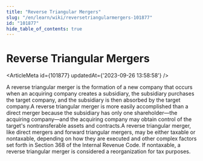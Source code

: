 ```yaml
---
title: "Reverse Triangular Mergers"
slug: "/en/learn/wiki/reversetriangularmergers-101877"
id: "101877"
hide_table_of_contents: true
---
```



# Reverse Triangular Mergers

<ArticleMeta id={101877} updatedAt={'2023-09-26 13:58:58'} />
<div className='border-solid border-b border-t-0 my-4 border-[var(--ifm-color-gray-300)]' />

A reverse triangular merger is the formation of a new company that occurs when an acquiring company creates a subsidiary, the subsidiary purchases the target company, and the subsidiary is then absorbed by the target company.A reverse triangular merger is more easily accomplished than a direct merger because the subsidiary has only one shareholder—the acquiring company—and the acquiring company may obtain control of the target's nontransferable assets and contracts.A reverse triangular merger, like direct mergers and forward triangular mergers, may be either taxable or nontaxable, depending on how they are executed and other complex factors set forth in Section 368 of the Internal Revenue Code. If nontaxable, a reverse triangular merger is considered a reorganization for tax purposes.
